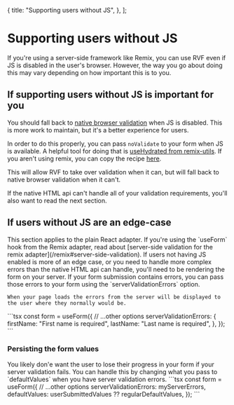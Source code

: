  {
    title: "Supporting users without JS",
  },
];

# Supporting users without JS

If you're using a server-side framework like Remix, you can use RVF even if JS is disabled in the user's browser.
However, the way you go about doing this may vary depending on how important this is to you.

## If supporting users without JS is important for you

You should fall back to [native browser validation](https://developer.mozilla.org/en-US/docs/Learn/Forms/Form_validation)
when JS is disabled. This is more work to maintain, but it's a better experience for users.

In order to do this properly, you can pass `noValidate` to your form when JS is available.
A helpful tool for doing that is [useHydrated from remix-utils](https://github.com/sergiodxa/remix-utils#usehydrated).
If you aren't using remix, you can copy the recipe [here](/recipes/use-hydrated).

This will allow RVF to take over validation when it can,
but will fall back to native browser validation when it can't.

If the native HTML api can't handle all of your validation requirements, you'll also want to read the next section.

## If users without JS are an edge-case

<Note>
  This section applies to the plain React adapter. If you're using the `useForm`
  hook from the Remix adapter, read about [server-side validation for the remix
  adapter](/remix#server-side-validation).
</Note>

<Row>
  <Col>
    If users not having JS enabled is more of an edge case, or you need to handle more complex errors than the native HTML api can handle,
    you'll need to be rendering the form on your server.
    If your form submission contains errors, you can pass those errors to your form using the `serverValidationErrors` option.

    When your page loads the errors from the server will be displayed to the user where they normally would be.

  </Col>
  <Col>
    ```tsx
    const form = useForm({
      // ...other options
      serverValidationErrors: {
        firstName: "First name is required",
        lastName: "Last name is required",
      },
    });
    ```
  </Col>
</Row>

### Persisting the form values

<Row>
  <Col>
    You likely don'e want the user to lose their progress in your form if your server validation fails.
    You can handle this by changing what you pass to `defaultValues` when you have server validation errors.
  </Col>
  <Col>
    ```tsx
    const form = useForm({
      // ...other options
      serverValidationErrors: myServerErrors,
      defaultValues: userSubmittedValues ?? regularDefaultValues,
    });
    ```
  </Col>
</Row>

